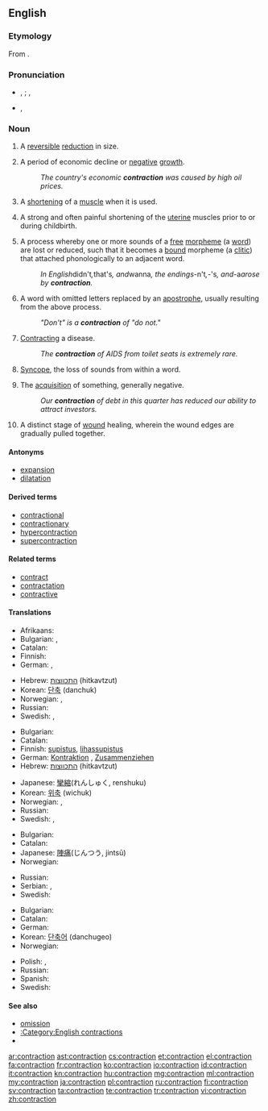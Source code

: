 ==English==

===Etymology===
From {{etyl|la}} {{term|contractio|contractiō|lang=la}}.

===Pronunciation===
* {{a|UK}} {{IPA|/ˈkɒn.tɹæk.ʃən/}}, {{X-SAMPA|/"kQn.tr{k.S@n/}} {{qualifier|stressed}}; {{IPA|/kənˈtræk.ʃən/}}, {{X-SAMPA|/k@n"tr{k.S@n/}} {{qualifier|unstressed}}
* {{a|US}} {{IPA|/kənˈtɹæk.ʃən/}}, {{X-SAMPA|/k@n"tr{k.S@n/}}
*: {{rhymes|ækʃən}}

===Noun===
{{en-noun}}

# A [[reversible]] [[reduction]] in size.
# {{economics}} A period of economic decline or [[negative]] [[growth]].
#: ''The country's economic '''contraction''' was caused by high oil prices.''
# {{biology}} A [[shorten]]ing of a [[muscle]] when it is used.
# {{medicine}} A strong and often painful shortening of the [[uterine]] muscles prior to or during childbirth.
# {{linguistics}} A process whereby one or more sounds of a [[free]] [[morpheme]] (a [[word]]) are lost or reduced, such that it becomes a [[bound]] morpheme (a [[clitic]]) that attached phonologically to an adjacent word.
#: ''In English ''didn't'', ''that's'', and ''wanna'', the endings ''-n't'', ''-'s'', and ''-a'' arose by '''contraction'''.''
# {{context|English orthography}} A word with omitted letters replaced by an [[apostrophe]], usually resulting from the above process.
#: ''"Don't" is a '''contraction''' of "do not."''
# {{medicine}} [[contract|Contracting]] a disease.
#: ''The '''contraction''' of AIDS from toilet seats is extremely rare.''
# {{phonetics}} [[syncope|Syncope]], the loss of sounds from within a word.
# The [[acquisition]] of something, generally negative.
#: ''Our '''contraction''' of debt in this quarter has reduced our ability to attract investors.''
# {{medicine}} A distinct stage of [[wound]] healing, wherein the wound edges are gradually pulled together.

====Antonyms====
* [[expansion]]
* [[dilatation]]

====Derived terms====
* [[contractional]]
* [[contractionary]]
* [[hypercontraction]]
* [[supercontraction]]

====Related terms====
* [[contract]]
* [[contractation]]
* [[contractive]]

====Translations====
{{trans-top|reduction in size or activity}}
* Afrikaans: {{t-|af|verkleining|xs=Afrikaans}}
* Bulgarian: {{t|bg|свиване|n}},  {{t|bg|скъсяване|n}}
* Catalan: {{t|ca|contracció|f}}
* Finnish: {{t+|fi|taantuma}}
* German: {{t+|de|Verkleinerung}}, {{t+|de|Kontraktion}}
{{trans-mid}}
* Hebrew: [[התכווצות]] (hitkavtzut) {{f}}
* Korean: [[단축]] (danchuk)
* Norwegian: {{t|no|kontraksjon}}, {{t|no|forminskning}}
* Russian: {{t+|ru|сокращение}}
* Swedish: {{t|sv|minskning}}, {{t|sv|kontraktion}}
{{trans-bottom}}

{{trans-top|shortening of a muscle when it is used}}
* Bulgarian: {{t|bg|свиване|n}}
* Catalan: {{t|ca|contracció|f}}
* Finnish: [[supistus]], [[lihassupistus]]
* German: [[Kontraktion]] {{f}}, [[Zusammenziehen]] {{n}}
* Hebrew: [[התכווצות]] (hitkavtzut) {{f}}
{{trans-mid}}
* Japanese: [[攣縮]](れんしゅく, renshuku)
* Korean: [[위축]] (wichuk)
* Norwegian: {{t|no|kontraksjon}}, {{t|no|sammentrekning}}
* Russian: {{t+|ru|сокращение}}
* Swedish: {{t|sv|kontraktion}}, {{t|sv|sammandragning}}
{{trans-bottom}}

{{trans-top|painful shortening of the uterine muscles}}
* Bulgarian: {{t|bg|контракция|f}}
* Catalan: {{t|ca|contracció|f}}
* Japanese: [[陣痛]](じんつう, jintsū)
* Norwegian: {{t|no|sammentrekning}}
{{trans-mid}}
* Russian: {{t+|ru|сокращение}}
* Serbian: {{t|sr|контракција|f|tr=kontrakcija|sc=Cyrl}}, {{t|sr|трудови|p|tr=trudovi|sc=Cyrl}}
* Swedish: {{t|sv|sammandragning}}
{{trans-bottom}}

{{trans-top|shortened word or phrase}}
* Bulgarian: {{t|bg|съкращение|n}}
* Catalan: {{t|ca|contracció|f}}
* German: {{t+|de|Kontraktion|f}}
* Korean: [[단축어]] (danchugeo)
* Norwegian: {{t|no|sammentrekning}}
{{trans-mid}}
* Polish: {{t|pl|kontrakcja|f}}, {{t|pl|forma ściąnięta}}
* Russian: {{t+|ru|сокращение}}
* Spanish: {{t+|es|contracción|f}}
* Swedish: {{t|sv|sammandragning}}
{{trans-bottom}}

====See also====
* [[omission]]
* [[:Category:English contractions]]
* {{pedialite|dab=contraction}}

[[ar:contraction]]
[[ast:contraction]]
[[cs:contraction]]
[[et:contraction]]
[[el:contraction]]
[[fa:contraction]]
[[fr:contraction]]
[[ko:contraction]]
[[io:contraction]]
[[id:contraction]]
[[it:contraction]]
[[kn:contraction]]
[[hu:contraction]]
[[mg:contraction]]
[[ml:contraction]]
[[my:contraction]]
[[ja:contraction]]
[[pl:contraction]]
[[ru:contraction]]
[[fi:contraction]]
[[sv:contraction]]
[[ta:contraction]]
[[te:contraction]]
[[tr:contraction]]
[[vi:contraction]]
[[zh:contraction]]